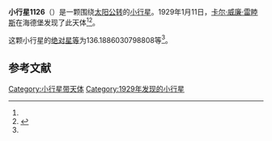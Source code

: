 {{Infobox planet
| bgcolour = #FFFFC0
| name = 1126 Otero
| symbol = 
| image = 
| caption = 
| discovery = yes
| discovery_ref = 
| discoverer = [[卡尔·威廉·雷睦斯|卡尔·威廉·雷睦斯]]
| discovery_site = [[海德堡|海德堡]] 
| discovered = 1929年1月11日
| designations = yes
| mp_name = 
| named_after = 
| alt_names = 1929 AC/ 1926 GD / 1948 RN1 / 1949 YO
| mp_category = [[主带小行星|主带小行星]]
| orbit_ref = <ref name="a">[http://ssd.jpl.nasa.gov/sbdb.cgi?sstr=1126 1126 Otero] {{Wayback|url=http://ssd.jpl.nasa.gov/sbdb.cgi?sstr=1126 |date=20140830212409 }}，小行星數據庫瀏覽器（JPL Small-Body Database Browser）－[[美国国家航空航天局|美国国家航空航天局]]喷气推进实验室</ref>
| epoch = 2456400.5 (2013年4月18日更新)
| aphelion = {{convert|2.605326627727782|AU|km|3|abbr=on|lk=out}}
| perihelion = {{convert|1.938604913781095|AU|km|3|abbr=on}}
| semimajor = {{convert|2.271965770754438|AU|km|3|abbr=on}}
| eccentricity = 0.14672794
| period = 1250.838105 [[日|日]]<br />3.42[[儒略年|儒略年]]
| avg_speed = 
| inclination = 6.503585097013144
| asc_node = 1.110813785373597
| mean_anomaly = 
| arg_peri = 136.1886030798808
| satellites = 
| physical_characteristics = yes
| dimensions = 
| mass = 
| density = 
| surface_grav = 
| escape_velocity = 
| sidereal_day = 
| axial_tilt = 
| pole_ecliptic_lat = 
| pole_ecliptic_lon = 
| albedo = 
| temperatures= 
| temp_name1 = 
| mean_temp_1 = 
| max_temp_1 = 
| temp_name2 = 
| max_temp_2 = 
| spectral_type = 
| abs_magnitude = 136.1886030798808
}}

'''小行星1126'''（{{lang-en|1126 Otero}}）是一颗围绕[[太阳|太阳]][[公转|公转]]的[[小行星|小行星]]。1929年1月11日，[[卡尔·威廉·雷睦斯|卡尔·威廉·雷睦斯]]在海德堡发现了此天体<ref name="a" /><ref>{{cite news|title=小行星列表|url=http://cfa-www.harvard.edu/iau/lists/NumberedMPs.txt|accessdate=2013-07-08|newspaper=哈佛大学|archive-date=2008-05-17|archive-url=https://web.archive.org/web/20080517010638/http://cfa-www.harvard.edu/iau/lists/NumberedMPs.txt|dead-url=no}}</ref>。

这颗小行星的[[绝对星等|绝对星等]]为136.1886030798808等<ref name="a" />。

==参考文献==
{{reflist}}
{{Minor Planet Number|[[小行星1125|小行星1125]]|[[小行星1127|小行星1127]]}}

{{小天体}}

[[Category:小行星带天体|Category:小行星带天体]]
[[Category:1929年发现的小行星|Category:1929年发现的小行星]]

{{asteroid-stub}}